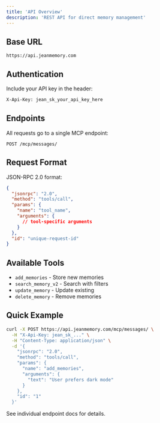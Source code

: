 ```yaml
---
title: 'API Overview'
description: 'REST API for direct memory management'
---
```


## Base URL

```
https://api.jeanmemory.com
```

## Authentication

Include your API key in the header:

```bash
X-Api-Key: jean_sk_your_api_key_here
```

## Endpoints

All requests go to a single MCP endpoint:

```
POST /mcp/messages/
```

## Request Format

JSON-RPC 2.0 format:

```json
{
  "jsonrpc": "2.0",
  "method": "tools/call",
  "params": {
    "name": "tool_name",
    "arguments": {
      // tool-specific arguments
    }
  },
  "id": "unique-request-id"
}
```

## Available Tools

- `add_memories` - Store new memories
- `search_memory_v2` - Search with filters
- `update_memory` - Update existing
- `delete_memory` - Remove memories

## Quick Example

```bash
curl -X POST https://api.jeanmemory.com/mcp/messages/ \
  -H "X-Api-Key: jean_sk_..." \
  -H "Content-Type: application/json" \
  -d '{
    "jsonrpc": "2.0",
    "method": "tools/call",
    "params": {
      "name": "add_memories",
      "arguments": {
        "text": "User prefers dark mode"
      }
    },
    "id": "1"
  }'
```

See individual endpoint docs for details.